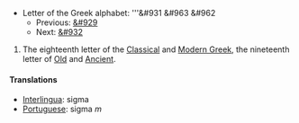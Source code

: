 *Letter of the Greek alphabet: '''&#931 &#963 &#962
**Previous: [[rho|&#929]]
**Next: [[tau|&#932]]

# The eighteenth letter of the [[Classical Greek|Classical]] and [[Modern Greek]], the nineteenth letter of [[Old Greek|Old]] and [[Ancient Greek|Ancient]].
==== Translations ====
*[[Interlingua]]: sigma
*[[Portuguese]]: sigma ''m''